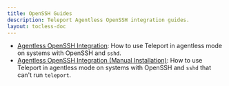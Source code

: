 ```yaml
---
title: OpenSSH Guides
description: Teleport Agentless OpenSSH integration guides.
layout: tocless-doc
---
```


- [Agentless OpenSSH Integration](openssh/openssh-agentless.mdx): How to use Teleport in agentless mode on systems with OpenSSH and `sshd`.
- [Agentless OpenSSH Integration (Manual Installation)](./openssh/openssh-manual-install.mdx): How to use Teleport in agentless mode
  on systems with OpenSSH and `sshd` that can't run `teleport`.
